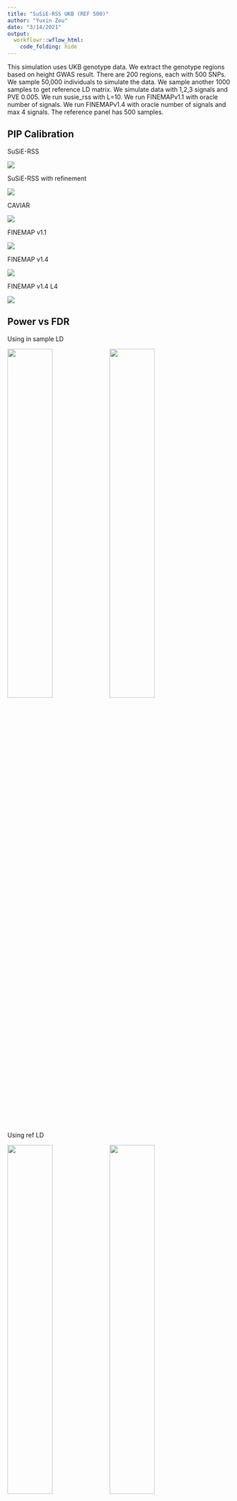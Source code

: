 ```yaml
---
title: "SuSiE-RSS UKB (REF 500)"
author: "Yuxin Zou"
date: "3/14/2021"
output:
  workflowr::wflow_html:
    code_folding: hide
---
```


This simulation uses UKB genotype data. We extract the genotype regions based on height GWAS result. There are 200 regions, each with 500 SNPs. We sample 50,000 individuals to simulate the data. We sample another 1000 samples to get reference LD matrix. We simulate data with 1,2,3 signals and PVE 0.005. We run susie_rss with L=10. We run FINEMAPv1.1 with oracle number of signals. We run FINEMAPv1.4 with oracle number of signals and max 4 signals. The reference panel has 500 samples.

## PIP Calibration

SuSiE-RSS

![](assets/susierss_ukb_20210324_REF500_pve005/susierss_ukb_20210324_REF500_pve005_pip_calibration/ukb_pip_remdatallTRUE_calib_susierss.png)

SuSiE-RSS with refinement

![](assets/susierss_ukb_20210324_REF500_pve005/susierss_ukb_20210324_REF500_pve005_pip_calibration/ukb_pip_remdatallTRUE_calib_susierssrefine.png)

CAVIAR

![](assets/susierss_ukb_20210324_REF500_pve005/susierss_ukb_20210324_REF500_pve005_pip_calibration/ukb_pip_remdatallTRUE_calib_caviar.png)

FINEMAP v1.1

![](assets/susierss_ukb_20210324_REF500_pve005/susierss_ukb_20210324_REF500_pve005_pip_calibration/ukb_pip_remdatallTRUE_calib_fmv1.png)

FINEMAP v1.4

![](assets/susierss_ukb_20210324_REF500_pve005/susierss_ukb_20210324_REF500_pve005_pip_calibration/ukb_pip_remdatallTRUE_calib_fmv4.png)

FINEMAP v1.4 L4

![](assets/susierss_ukb_20210324_REF500_pve005/susierss_ukb_20210324_REF500_pve005_pip_calibration/ukb_pip_remdatallTRUE_calib_fmv4L4.png)

## Power vs FDR

Using in sample LD

![](assets/susierss_ukb_20210324_REF500_pve005/susierss_ukb_20210324_REF500_pve005_roc/ukb_roc_remdatallTRUE.pr.ERFALSE_ldin_methods.png){width=45%} ![](assets/susierss_ukb_20210324_REF500_pve005/susierss_ukb_20210324_REF500_pve005_roc/ukb_roc_remdatallTRUE.pr.ERFALSE_refine_ldin_methods.png){width=45%}

Using ref LD

![](assets/susierss_ukb_20210324_REF500_pve005/susierss_ukb_20210324_REF500_pve005_roc/ukb_roc_remdatallTRUE.pr.ERFALSE_ldref_methods.png){width=45%} ![](assets/susierss_ukb_20210324_REF500_pve005/susierss_ukb_20210324_REF500_pve005_roc/ukb_roc_remdatallTRUE.pr.ERFALSE_refine_ldref_methods.png){width=45%}

SuSiE-RSS with reference LD

![](assets/susierss_ukb_20210324_REF500_pve005/susierss_ukb_20210324_REF500_pve005_roc/susierss_ukb_roc_remdatallTRUE.pr.ERFALSE_ld.png){width=45%} ![](assets/susierss_ukb_20210324_REF500_pve005/susierss_ukb_20210324_REF500_pve005_roc/susierss_refine_ukb_roc_remdatallTRUE.pr.ERFALSE_ld.png){width=45%}

FINEMAP v1.1 with reference LD

![](assets/susierss_ukb_20210324_REF500_pve005/susierss_ukb_20210324_REF500_pve005_roc/finemapv1_ukb_roc_remdatallTRUE.pr_ld.png){width=70%}

FINEMAP v1.4 with reference LD

![](assets/susierss_ukb_20210324_REF500_pve005/susierss_ukb_20210324_REF500_pve005_roc/finemapv4_ukb_roc_remdatallTRUE.pr_ld.png){width=70%}

FINEMAP v1.4 (L=4) with reference LD

![](assets/susierss_ukb_20210324_REF500_pve005/susierss_ukb_20210324_REF500_pve005_roc/finemapv4L4_ukb_roc_remdatallTRUE.pr_ld.png){width=70%}

## CS

Overall

Without refinement

![](assets/susierss_ukb_20210324_REF500_pve005/susierss_ukb_20210324_REF500_pve005_cs/ukb_cs_remdatallTRUE_original_plots.png){width=70%} 

```r
cs = readRDS('docs/assets/susierss_ukb_20210324_REF500_pve005/susierss_ukb_20210324_REF500_pve005_cs/susierss_ukb_cs_remdatallTRUE.rds')
rates = matrix(unlist(cs), length(cs), byrow = T)
rownames(rates) = names(cs)
colnames(rates) = c('discoveries', 'valid', 'size', 'purity', 'avgr2','expected', 'nonconverge',
                    'power', 'coverage', 'power_se', 'coverage_se')
rates = as.data.frame(rates)
rates$method = rownames(rates)
rates = rates[-c(2:8, 10:16, 19, 21, 23, 27, 29, 31, 33:36, 37, 39),]
rates = rates[grep('refineFALSE', rates$method),]
methods = rates$method
rename_mets = gsub('_ldin', '', methods)
rename_mets = gsub('_ldrefout', '_ldref', rename_mets)
rename_mets = gsub('_ERNA', '', rename_mets)
rename_mets = gsub('_ERFALSE', '', rename_mets)
rename_mets = gsub('_AZFALSE', '', rename_mets)
rename_mets = gsub('_AZTRUE', '_AZ', rename_mets)
rename_mets = gsub('_pure', '', rename_mets)
rename_mets = gsub('finemapv4', 'FINEMAPv1.4', rename_mets)
rename = as.list(rename_mets)
names(rename) = methods
rates$method = sapply(rownames(rates), function(x) rename[[x]])
rates$method = gsub('_refineFALSE', '', rates$method)
rates$method = gsub('_lamb0$', '', rates$method)
library(kableExtra)
tb = rates[,c('method', 'nonconverge')]
rownames(tb) = NULL
t(tb) %>% kbl() %>% kable_styling()
```

With Refinement

![](assets/susierss_ukb_20210324_REF500_pve005/susierss_ukb_20210324_REF500_pve005_cs/ukb_cs_remdatallTRUE_refine_plots.png){width=70%}

```r
cs = readRDS('docs/assets/susierss_ukb_20210324_REF500_pve005/susierss_ukb_20210324_REF500_pve005_cs/susierss_ukb_cs_remdatallTRUE.rds')
rates = matrix(unlist(cs), length(cs), byrow = T)
rownames(rates) = names(cs)
colnames(rates) = c('discoveries', 'valid', 'size', 'purity', 'avgr2','expected', 'nonconverge',
                    'power', 'coverage', 'power_se', 'coverage_se')
rates = as.data.frame(rates)
rates$method = rownames(rates)
rates = rates[-c(2:8, 10:16, 19, 21, 23, 27, 29, 31, 33:36, 37, 39),]
rates = rates[grep('refineTRUE', rates$method),]
methods = rates$method
rename_mets = gsub('_ldin', '', methods)
rename_mets = gsub('_ldrefout', '_ldref', rename_mets)
rename_mets = gsub('_ERNA', '', rename_mets)
rename_mets = gsub('_ERFALSE', '', rename_mets)
rename_mets = gsub('_AZFALSE', '', rename_mets)
rename_mets = gsub('_AZTRUE', '_AZ', rename_mets)
rename_mets = gsub('_pure', '', rename_mets)
rename_mets = gsub('finemapv4', 'FINEMAPv1.4', rename_mets)
rename = as.list(rename_mets)
names(rename) = methods
rates$method = sapply(rownames(rates), function(x) rename[[x]])
rates$method = gsub('_refineTRUE', '', rates$method)
rates$method = gsub('_lamb0$', '', rates$method)
library(kableExtra)
tb = rates[,c('method', 'nonconverge')]
rownames(tb) = NULL
t(tb) %>% kbl() %>% kable_styling()
```

1 signal

Without refinement

![](assets/susierss_ukb_20210324_REF500_pve005/susierss_ukb_20210324_REF500_pve005_cs/ukb_cs_remdatallTRUE_original_s1_plots.png){width=70%}

With refinement

![](assets/susierss_ukb_20210324_REF500_pve005/susierss_ukb_20210324_REF500_pve005_cs/ukb_cs_remdatallTRUE_refine_s1_plots.png){width=70%}

2 signals

Without refinement

![](assets/susierss_ukb_20210324_REF500_pve005/susierss_ukb_20210324_REF500_pve005_cs/ukb_cs_remdatallTRUE_original_s2_plots.png){width=70%} 

With refinement

![](assets/susierss_ukb_20210324_REF500_pve005/susierss_ukb_20210324_REF500_pve005_cs/ukb_cs_remdatallTRUE_refine_s2_plots.png){width=70%}

3 signals

Without refinement

![](assets/susierss_ukb_20210324_REF500_pve005/susierss_ukb_20210324_REF500_pve005_cs/ukb_cs_remdatallTRUE_original_s3_plots.png){width=70%}

With refinement

![](assets/susierss_ukb_20210324_REF500_pve005/susierss_ukb_20210324_REF500_pve005_cs/ukb_cs_remdatallTRUE_refine_s3_plots.png){width=70%}




